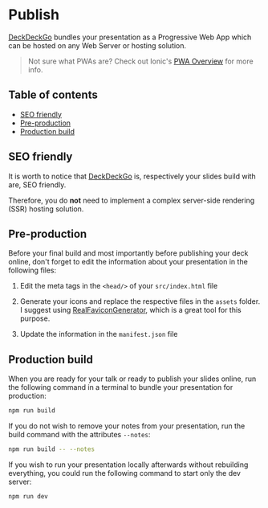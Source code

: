 
<Meta title="Introduction/Publish" />

# Publish

[DeckDeckGo] bundles your presentation as a Progressive Web App which can be hosted on any Web Server or hosting solution.

> Not sure what PWAs are? Check out Ionic's [PWA Overview](https://ionicframework.com/pwa) for more info.

## Table of contents

- [SEO friendly](#seo-friendly)
- [Pre-production](#before-production)
- [Production build](#production-build)

## SEO friendly

It is worth to notice that [DeckDeckGo] is, respectively your slides build with are, SEO friendly.

Therefore, you do **not** need to implement a complex server-side rendering (SSR) hosting solution.

## Pre-production

Before your final build and most importantly before publishing your deck online, don't forget to edit the information about your presentation in the following files:

1. Edit the meta tags in the `<head/>` of your `src/index.html` file

2. Generate your icons and replace the respective files in the `assets` folder. I suggest using [RealFaviconGenerator](https://realfavicongenerator.net), which is a great tool for this purpose.

3. Update the information in the `manifest.json` file

## Production build

When you are ready for your talk or ready to publish your slides online, run the following command in a terminal to bundle your presentation for production:

```bash
npm run build
```

If you do not wish to remove your notes from your presentation, run the build command with the attributes `--notes`:

```bash
npm run build -- --notes
```

If you wish to run your presentation locally afterwards without rebuilding everything, you could run the following command to start only the dev server:

```bash
npm run dev
```

[deckdeckgo]: https://deckdeckgo.com
